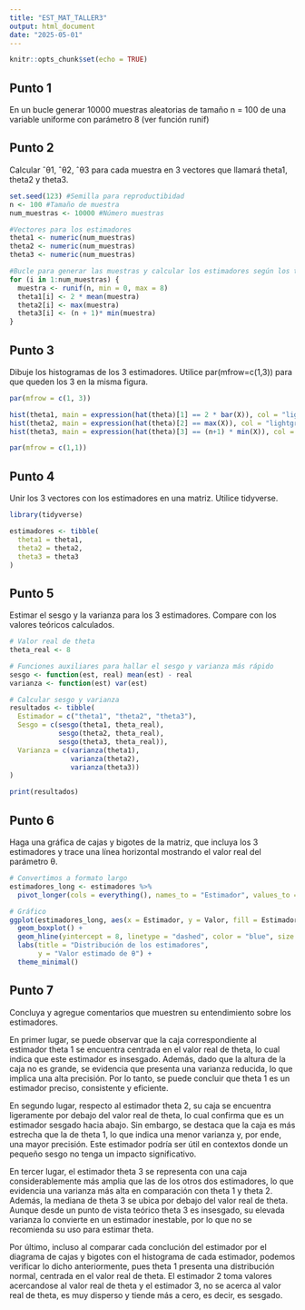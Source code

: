 ```yaml
---
title: "EST_MAT_TALLER3"
output: html_document
date: "2025-05-01"
---
```


```r
knitr::opts_chunk$set(echo = TRUE)
```

## Punto 1
En un bucle generar 10000 muestras aleatorias de tamaño n = 100 de una variable uniforme con parámetro 8 (ver función runif)

## Punto 2
 Calcular ˆθ1, ˆθ2, ˆθ3 para cada muestra en 3 vectores que llamará theta1, theta2 y theta3.

```r
set.seed(123) #Semilla para reproductibidad
n <- 100 #Tamaño de muestra
num_muestras <- 10000 #Número muestras

#Vectores para los estimadores
theta1 <- numeric(num_muestras) 
theta2 <- numeric(num_muestras)
theta3 <- numeric(num_muestras)

#Bucle para generar las muestras y calcular los estimadores según los teóricos
for (i in 1:num_muestras) {
  muestra <- runif(n, min = 0, max = 8)
  theta1[i] <- 2 * mean(muestra)
  theta2[i] <- max(muestra)
  theta3[i] <- (n + 1)* min(muestra)
}
```

## Punto 3
Dibuje los histogramas de los 3 estimadores. Utilice par(mfrow=c(1,3)) para que queden
 los 3 en la misma figura.
 
```r
par(mfrow = c(1, 3))  

hist(theta1, main = expression(hat(theta)[1] == 2 * bar(X)), col = "lightblue", xlab = "Valor", breaks = 40)
hist(theta2, main = expression(hat(theta)[2] == max(X)), col = "lightgreen", xlab = "Valor", breaks = 40)
hist(theta3, main = expression(hat(theta)[3] == (n+1) * min(X)), col = "lightpink", xlab = "Valor", breaks = 40)

par(mfrow = c(1,1))  

```
 
## Punto 4
Unir los 3 vectores con los estimadores en una matriz. Utilice tidyverse.

```r
library(tidyverse)

estimadores <- tibble(
  theta1 = theta1,
  theta2 = theta2,
  theta3 = theta3
)

```

## Punto 5
Estimar el sesgo y la varianza para los 3 estimadores. Compare con los valores teóricos
 calculados.
 
```r
# Valor real de theta
theta_real <- 8

# Funciones auxiliares para hallar el sesgo y varianza más rápido
sesgo <- function(est, real) mean(est) - real
varianza <- function(est) var(est)

# Calcular sesgo y varianza
resultados <- tibble(
  Estimador = c("theta1", "theta2", "theta3"),
  Sesgo = c(sesgo(theta1, theta_real),
            sesgo(theta2, theta_real),
            sesgo(theta3, theta_real)),
  Varianza = c(varianza(theta1),
               varianza(theta2),
               varianza(theta3))
)

print(resultados)

```
 
## Punto 6
Haga una gráfica de cajas y bigotes de la matriz, que incluya los 3 estimadores y trace
 una línea horizontal mostrando el valor real del parámetro θ.

```r
# Convertimos a formato largo
estimadores_long <- estimadores %>%
  pivot_longer(cols = everything(), names_to = "Estimador", values_to = "Valor")

# Gráfico
ggplot(estimadores_long, aes(x = Estimador, y = Valor, fill = Estimador)) +
  geom_boxplot() +
  geom_hline(yintercept = 8, linetype = "dashed", color = "blue", size = 1) +
  labs(title = "Distribución de los estimadores",
       y = "Valor estimado de θ") +
  theme_minimal()
```


## Punto 7
Concluya y agregue comentarios que muestren su entendimiento sobre los estimadores.

En primer lugar, se puede observar que la caja correspondiente al estimador theta 1 se encuentra centrada en el valor real de theta, lo cual indica que este estimador es insesgado. Además, dado que la altura de la caja no es grande, se evidencia que presenta una varianza reducida, lo que implica una alta precisión. Por lo tanto, se puede concluir que theta 1 es un estimador preciso, consistente y eficiente.

En segundo lugar, respecto al estimador theta 2, su caja se encuentra ligeramente por debajo del valor real de theta, lo cual confirma que es un estimador sesgado hacia abajo. Sin embargo, se destaca que la caja es más estrecha que la de theta 1, lo que indica una menor varianza y, por ende, una mayor precisión. Este estimador podría ser útil en contextos donde un pequeño sesgo no tenga un impacto significativo.

En tercer lugar, el estimador theta 3 se representa con una caja considerablemente más amplia que las de los otros dos estimadores, lo que evidencia una varianza más alta en comparación con theta 1 y theta 2. Además, la mediana de theta 3 se ubica por debajo del valor real de theta. Aunque desde un punto de vista teórico theta 3 es insesgado, su elevada varianza lo convierte en un estimador inestable, por lo que no se recomienda su uso para estimar theta.

Por último, incluso al comparar cada conclución del estimador por el diagrama de cajas y bigotes con el histograma de cada estimador, podemos verificar lo dicho anteriormente, pues theta 1 presenta una distribución normal, centrada en el valor real de theta. El estimador 2 toma valores acercandose al valor real de theta y el estimador 3, no se acerca al valor real de theta, es muy disperso y tiende más a cero, es decir, es sesgado.

 
 
 


